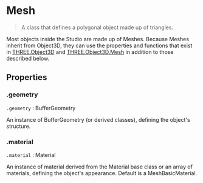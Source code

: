 
# Mesh

> A class that defines a polygonal object made up of triangles.

Most objects inside the Studio are made up of Meshes. Because Meshes inherit from Object3D, they can use the properties and functions that exist in [THREE.Object3D](https://threejs.org/docs/?q=object#api/en/core/Object3D) and [THREE.Object3D.Mesh](https://threejs.org/docs/?q=mesh#api/en/objects/Mesh) in addition to those described below.

## Properties

### .geometry

`.geometry` : BufferGeometry

An instance of BufferGeometry (or derived classes), defining the object's structure.

### .material

`.material` : Material

An instance of material derived from the Material base class or an array of materials, defining the object's appearance. Default is a MeshBasicMaterial.
